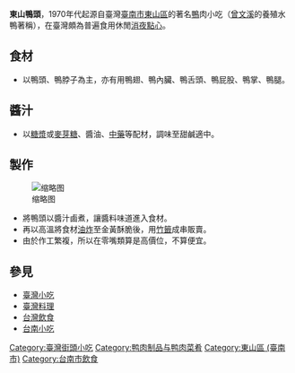 {{Unreferenced|time=2013-07-18T01:27:09+00:00}}
'''東山鴨頭'''，1970年代起源自臺灣[[臺南市|臺南市]][[東山區_(臺南市)|東山區]]的著名[[鴨|鴨]]肉小吃（[[曾文溪|曾文溪]]的養殖水鴨著稱），在臺灣頗為普遍食用休閒[[消夜|消夜]][[點心|點心]]。

==食材==
*以鴨頭、鴨脖子為主，亦有用鴨翅、鴨內臟、鴨舌頭、鴨屁股、鴨掌、鴨腿。

==醬汁==
*以[[糖漿|糖漿]]或[[麥芽糖|麥芽糖]]、醬油、[[中藥|中藥]]等配材，調味至甜鹹適中。

==製作==
[[File:2010-02-19_Dongshan_Duck_Head_in_Tainan_City,_Taiwan.jpg|缩略图]]
*將鴨頭以醬汁鹵煮，讓醬料味道進入食材。
*再以高溫將食材[[油炸|油炸]]至金黃酥脆後，用[[竹籤|竹籤]]成串販賣。
*由於作工繁複，所以在零嘴類算是高價位，不算便宜。

==參見==
* [[臺灣小吃|臺灣小吃]]
* [[臺灣料理|臺灣料理]]
* [[台灣飲食|台灣飲食]]
* [[台南小吃|台南小吃]]

{{food-stub}}
[[Category:臺灣街頭小吃|Category:臺灣街頭小吃]]
[[Category:鸭肉制品与鸭肉菜肴|Category:鸭肉制品与鸭肉菜肴]]
[[Category:東山區_(臺南市)|Category:東山區 (臺南市)]]
[[Category:台南市飲食|Category:台南市飲食]]